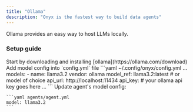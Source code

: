 ```yaml
---
title: "Ollama"
description: "Onyx is the fastest way to build data agents"
---
```


Ollama provides an easy way to host LLMs locally.

### Setup guide

<Steps>
  <Step title="Environment setup"> Start by downloading and installing [ollama](https://ollama.com/download) </Step>
  <Step title="Add model config">
    Add model config into `config.yml` file
    ```yaml ~/.config/onyx/config.yml
    ...
    models:
      - name: llama3.2 
        vendor: ollama
        model_ref: llama3.2:latest # or model of choice
        api_url: http://localhost:11434
        api_key: # your ollama api key goes here
    ...
    ```
  </Step>
  <Step title="Update agent's model config">
    Update agent's model config:

    ```yaml agents/agent.yml
    model: llama3.2
    ```

  </Step>
</Steps>
